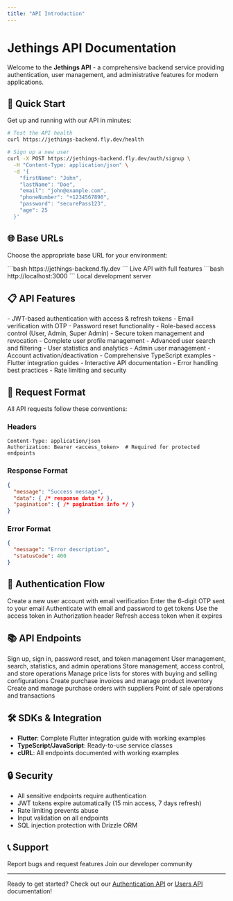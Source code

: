 ```yaml
---
title: "API Introduction"
---
```


# Jethings API Documentation

Welcome to the **Jethings API** - a comprehensive backend service providing authentication, user management, and administrative features for modern applications.

## 🚀 Quick Start

Get up and running with our API in minutes:

```bash
# Test the API health
curl https://jethings-backend.fly.dev/health

# Sign up a new user
curl -X POST https://jethings-backend.fly.dev/auth/signup \
  -H "Content-Type: application/json" \
  -d '{
    "firstName": "John",
    "lastName": "Doe", 
    "email": "john@example.com",
    "phoneNumber": "+1234567890",
    "password": "securePass123",
    "age": 25
  }'
```

## 🌐 Base URLs

Choose the appropriate base URL for your environment:

<CardGroup cols={2}>
  <Card title="Production" icon="rocket">
    ```bash
    https://jethings-backend.fly.dev
    ```
    Live API with full features
  </Card>
  <Card title="Development" icon="code">
    ```bash
    http://localhost:3000
    ```
    Local development server
  </Card>
</CardGroup>

## 📋 API Features

<AccordionGroup>
  <Accordion title="Authentication & Security" icon="shield-check">
    - JWT-based authentication with access & refresh tokens
    - Email verification with OTP
    - Password reset functionality
    - Role-based access control (User, Admin, Super Admin)
    - Secure token management and revocation
  </Accordion>
  
  <Accordion title="User Management" icon="users">
    - Complete user profile management
    - Advanced user search and filtering
    - User statistics and analytics
    - Admin user management
    - Account activation/deactivation
  </Accordion>
  
  <Accordion title="Developer Experience" icon="code">
    - Comprehensive TypeScript examples
    - Flutter integration guides
    - Interactive API documentation
    - Error handling best practices
    - Rate limiting and security
  </Accordion>
</AccordionGroup>

## 🔧 Request Format

All API requests follow these conventions:

### Headers
```http
Content-Type: application/json
Authorization: Bearer <access_token>  # Required for protected endpoints
```

### Response Format
```json
{
  "message": "Success message",
  "data": { /* response data */ },
  "pagination": { /* pagination info */ }
}
```

### Error Format
```json
{
  "message": "Error description",
  "statusCode": 400
}
```

## 🔐 Authentication Flow

<Steps>
  <Step title="Sign Up">
    Create a new user account with email verification
  </Step>
  <Step title="Verify Email">
    Enter the 6-digit OTP sent to your email
  </Step>
  <Step title="Sign In">
    Authenticate with email and password to get tokens
  </Step>
  <Step title="API Calls">
    Use the access token in Authorization header
  </Step>
  <Step title="Token Refresh">
    Refresh access token when it expires
  </Step>
</Steps>

## 📚 API Endpoints

<CardGroup cols={2}>
  <Card title="Authentication API" icon="key" href="/api-reference/auth-api">
    Sign up, sign in, password reset, and token management
  </Card>
  <Card title="Users API" icon="users" href="/api-reference/users-api">
    User management, search, statistics, and admin operations
  </Card>
  <Card title="Stores API" icon="store" href="/api-reference/stores-api">
    Store management, access control, and store operations
  </Card>
  <Card title="Price List API" icon="list" href="/api-reference/price-list-api">
    Manage price lists for stores with buying and selling configurations
  </Card>
  <Card title="Purchase Invoice API" icon="file-invoice" href="/api-reference/purchase-invoice-api">
    Create purchase invoices and manage product inventory
  </Card>
  <Card title="Purchase Order API" icon="shopping-cart" href="/api-reference/purchase-order-api">
    Create and manage purchase orders with suppliers
  </Card>
  <Card title="POS API" icon="cash-register" href="/api-reference/pos-api">
    Point of sale operations and transactions
  </Card>
</CardGroup>

## 🛠️ SDKs & Integration

- **Flutter**: Complete Flutter integration guide with working examples
- **TypeScript/JavaScript**: Ready-to-use service classes
- **cURL**: All endpoints documented with working examples

## 🔒 Security

- All sensitive endpoints require authentication
- JWT tokens expire automatically (15 min access, 7 days refresh)
- Rate limiting prevents abuse
- Input validation on all endpoints
- SQL injection protection with Drizzle ORM

## 📞 Support

<CardGroup cols={2}>
  <Card title="GitHub Issues" icon="github" href="https://github.com/jetAlphaStartup">
    Report bugs and request features
  </Card>
  <Card title="Community" icon="message-circle" href="https://mail.google.com/chat/u/0/#chat/home">
    Join our developer community
  </Card>
</CardGroup>

---

Ready to get started? Check out our [Authentication API](/api-reference/auth-api) or [Users API](/api-reference/users-api) documentation!
